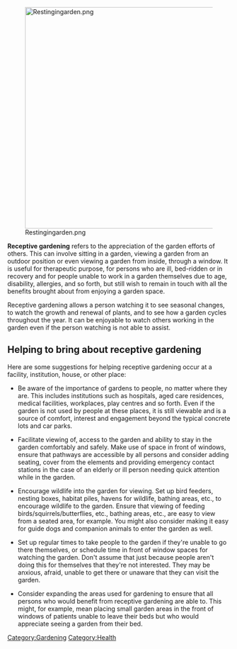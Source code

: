 [[File:Restingingarden.png|center|500px]]

'''Receptive gardening''' refers to the appreciation of the garden efforts of others. This can involve sitting in a garden, viewing a garden from an outdoor position or even viewing a garden from inside, through a window. It is useful for therapeutic purpose, for persons who are ill, bed-ridden or in recovery and for people unable to work in a garden themselves due to age, disability, allergies, and so forth, but still wish to remain in touch with all the benefits brought about from enjoying a garden space.

Receptive gardening allows a person watching it to see seasonal changes, to watch the growth and renewal of plants, and to see how a garden cycles throughout the year. It can be enjoyable to watch others working in the garden even if the person watching is not able to assist.

== Helping to bring about receptive gardening ==

Here are some suggestions for helping receptive gardening occur at a facility, institution, house, or other place:

*Be aware of the importance of gardens to people, no matter where they are. This includes institutions such as hospitals, aged care residences, medical facilities, workplaces, play centres and so forth. Even if the garden is not used by people at these places, it is still viewable and is a source of comfort, interest and engagement beyond the typical concrete lots and car parks.

*Facilitate viewing of, access to the garden and ability to stay in the garden comfortably and safely. Make use of space in front of windows, ensure that pathways are accessible by all persons and consider adding seating, cover from the elements and providing emergency contact stations in the case of an elderly or ill person needing quick attention while in the garden.

*Encourage wildlife into the garden for viewing. Set up bird feeders, nesting boxes, habitat piles, havens for wildlife, bathing areas, etc., to encourage wildlife to the garden. Ensure that viewing of feeding birds/squirrels/butterflies, etc., bathing areas, etc., are easy to view from a seated area, for example. You might also consider making it easy for guide dogs and companion animals to enter the garden as well.

*Set up regular times to take people to the garden if they're unable to go there themselves, or schedule time in front of window spaces for watching the garden. Don't assume that just because people aren't doing this for themselves that they're not interested. They may be anxious, afraid, unable to get there or unaware that they can visit the garden.

*Consider expanding the areas used for gardening to ensure that all persons who would benefit from receptive gardening are able to. This might, for example, mean placing small garden areas in the front of windows of patients unable to leave their beds but who would appreciate seeing a garden from their bed.

[[Category:Gardening]]
[[Category:Health]]